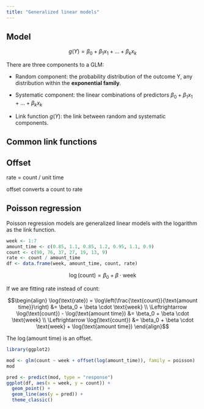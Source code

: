 ```yaml
---
title: "Generalized linear models"
---
```


## Model

$$g(Y) = \beta_0 + \beta_1 x_1 + \dots + \beta_k x_k$$

There are three components to a GLM:

- Random component: the probability distribution of the outcome Y, any distribution within the **exponential family**.

- Systematic component: the linear combinations of predictors $\beta_0 + \beta_1 x_1 + \dots + \beta_k x_k$

- Link function $g(Y)$: the link between random and systematic components.

## Common link functions



## Offset

rate = count / unit time

offset converts a count to rate

## Poisson regression

Poisson regression models are generalized linear models with the logarithm as the link function.

```r
week <- 1:7
amount_time <- c(0.85, 1.1, 0.85, 1.2, 0.95, 1.1, 0.9)
count <- c(90, 76, 37, 27, 19, 13, 9)
rate <- count / amount_time
df <- data.frame(week, amount_time, count, rate)
```


$$\log(\text{count}) = \beta_0 + \beta \cdot \text{week}$$

If we are fitting $\text{rate}$ instead of $\text{count}$:

$$\begin{align}
\log(\text{rate}) = \log\left(\frac{\text{count}}{\text{amount time}}\right) &= \beta_0 + \beta \cdot \text{week} \\
\Leftrightarrow \log(\text{count}) - \log(\text{amount time}) &= \beta_0 + \beta \cdot \text{week} \\
\Leftrightarrow \log(\text{count}) &= \beta_0 + \beta \cdot \text{week} + \log(\text{amount time})
\end{align}$$

The $\log(\text{amount time})$ is an offset.

```r
library(ggplot2)
```

```r
mod <- glm(count ~ week + offset(log(amount_time)), family = poisson)
mod
```

```r
pred <- predict(mod, type = "response")
ggplot(df, aes(x = week, y = count)) +
  geom_point() +
  geom_line(aes(y = pred)) +
  theme_classic()
```

